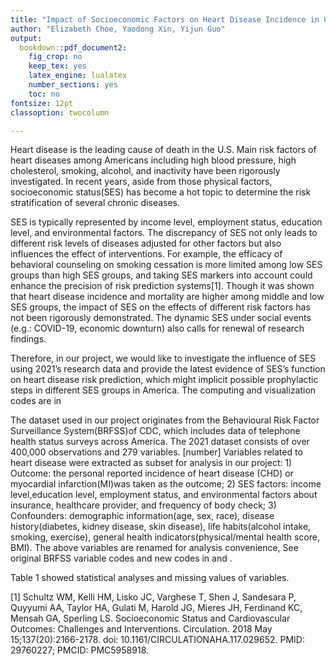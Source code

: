 ```yaml
---
title: "Impact of Socioeconomic Factors on Heart Disease Incidence in U.S."
author: "Elizabeth Choe, Yaodong Xin, Yijun Guo"
output:
  bookdown::pdf_document2:
    fig_crop: no
    keep_tex: yes
    latex_engine: lualatex
    number_sections: yes
    toc: no
fontsize: 12pt
classoption: twocolumn

---
```



\thispagestyle{empty}
\section{Introduction}
\vspace{-0.2cm}
Heart disease is the leading cause of death in the U.S. Main risk factors of heart diseases among Americans including high blood pressure, high cholesterol, smoking, alcohol, and inactivity have been rigorously investigated. In recent years, aside from those physical factors, socioeconomic status(SES) has become a hot topic to determine the risk stratification of several chronic diseases. 

SES is typically represented by income level, employment status, education level, and environmental factors. The discrepancy of SES not only leads to different risk levels of diseases adjusted for other factors but also influences the effect of interventions. For example, the efficacy of behavioral counseling on smoking cessation is more limited among low SES groups than high SES groups, and taking SES markers into account could enhance the precision of risk prediction systems[1]. Though it was shown that heart disease incidence and mortality are higher among middle and low SES groups, the impact of SES on the effects of different risk factors has not been rigorously demonstrated. The dynamic SES under social events (e.g.: COVID-19, economic downturn) also calls for renewal of research findings.

Therefore, in our project, we would like to investigate the influence of SES using 2021’s research data and provide the latest evidence of SES’s function on heart disease risk prediction, which might implicit possible prophylactic steps in different SES groups in America. The computing and visualization codes are in \href{https://github.com/elizabethjchoe/biostat625-group5-project}{625 project} 


\section{Methods}
\vspace{-0.4cm}
\subsection{Dataset}
\vspace{-0.2cm}
The dataset used in our project originates from the Behavioural Risk Factor Surveillance System(BRFSS)of CDC, which includes data of telephone health status surveys across America. The 2021 dataset consists of over 400,000 observations and 279 variables. [number] Variables related to heart disease were extracted as subset for analysis in our project: 1) Outcome: the personal reported incidence of heart disease (CHD) or myocardial infarction(MI)was taken as the outcome; 2) SES factors: income level,education level, employment status, and environmental factors about insurance, healthcare provider, and frequency of body check; 3) Confounders: demographic information(age, sex, race), disease history(diabetes, kidney disease, skin disease), life habits(alcohol intake, smoking, exercise), general health indicators(physical/mental health score, BMI). The above variables are renamed for analysis convenience, See original BRFSS variable codes and new codes in \href{https://github.com/elizabethjchoe/biostat625-group5-project}{coding table} and \textbf{Table 1}.

\vspace{-0.4cm}
\subsection{Data Processing}
\vspace{-0.2cm}
Table 1 showed statistical analyses and missing values of variables.


\vspace{-0.4cm}
\subsection{Models and Evaluation}
\vspace{-0.2cm}

\section{Results}
\section{Conclusion and Discussion}

\section*{References}
[1] Schultz WM, Kelli HM, Lisko JC, Varghese T, Shen J, Sandesara P, Quyyumi AA, Taylor HA, Gulati M, Harold JG, Mieres JH, Ferdinand KC, Mensah GA, Sperling LS. Socioeconomic Status and Cardiovascular Outcomes: Challenges and Interventions. Circulation. 2018 May 15;137(20):2166-2178. doi: 10.1161/CIRCULATIONAHA.117.029652. PMID: 29760227; PMCID: PMC5958918.
